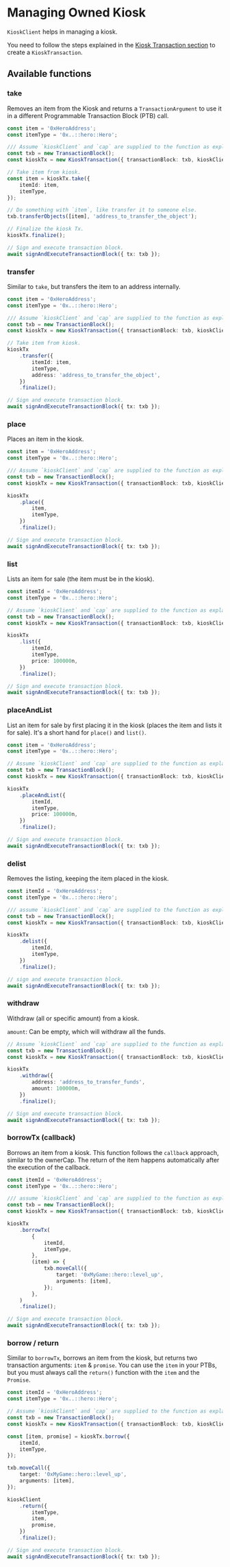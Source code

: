 # Managing Owned Kiosk

`KioskClient` helps in managing a kiosk.

You need to follow the steps explained in the [Kiosk Transaction section](#kiosk-transaction) to
create a `KioskTransaction`.

## Available functions

### take

Removes an item from the Kiosk and returns a `TransactionArgument` to use it in a different
Programmable Transaction Block (PTB) call.

```typescript
const item = '0xHeroAddress';
const itemType = '0x..::hero::Hero';

/// Assume `kioskClient` and `cap` are supplied to the function as explained in the previous section.
const txb = new TransactionBlock();
const kioskTx = new KioskTransaction({ transactionBlock: txb, kioskClient, cap });

// Take item from kiosk.
const item = kioskTx.take({
	itemId: item,
	itemType,
});

// Do something with `item`, like transfer it to someone else.
txb.transferObjects([item], 'address_to_transfer_the_object');

// Finalize the kiosk Tx.
kioskTx.finalize();

// Sign and execute transaction block.
await signAndExecuteTransactionBlock({ tx: txb });
```

### transfer

Similar to `take`, but transfers the item to an address internally.

```typescript
const item = '0xHeroAddress';
const itemType = '0x..::hero::Hero';

/// Assume `kioskClient` and `cap` are supplied to the function as explained in the previous section.
const txb = new TransactionBlock();
const kioskTx = new KioskTransaction({ transactionBlock: txb, kioskClient, cap });

// Take item from kiosk.
kioskTx
	.transfer({
		itemId: item,
		itemType,
		address: 'address_to_transfer_the_object',
	})
	.finalize();

// Sign and execute transaction block.
await signAndExecuteTransactionBlock({ tx: txb });
```

### place

Places an item in the kiosk.

```typescript
const item = '0xHeroAddress';
const itemType = '0x..::hero::Hero';

/// Assume `kioskClient` and `cap` are supplied to the function as explained in the previous section.
const txb = new TransactionBlock();
const kioskTx = new KioskTransaction({ transactionBlock: txb, kioskClient, cap });

kioskTx
	.place({
		item,
		itemType,
	})
	.finalize();

// Sign and execute transaction block.
await signAndExecuteTransactionBlock({ tx: txb });
```

### list

Lists an item for sale (the item must be in the kiosk).

```typescript
const itemId = '0xHeroAddress';
const itemType = '0x..::hero::Hero';

// Assume `kioskClient` and `cap` are supplied to the function as explained in the previous section.
const txb = new TransactionBlock();
const kioskTx = new KioskTransaction({ transactionBlock: txb, kioskClient, cap });

kioskTx
	.list({
		itemId,
		itemType,
		price: 100000n,
	})
	.finalize();

// Sign and execute transaction block.
await signAndExecuteTransactionBlock({ tx: txb });
```

### placeAndList

List an item for sale by first placing it in the kiosk (places the item and lists it for sale). It's
a short hand for `place()` and `list()`.

```typescript
const item = '0xHeroAddress';
const itemType = '0x..::hero::Hero';

// Assume `kioskClient` and `cap` are supplied to the function as explained in the previous section.
const txb = new TransactionBlock();
const kioskTx = new KioskTransaction({ transactionBlock: txb, kioskClient, cap });

kioskTx
	.placeAndList({
		itemId,
		itemType,
		price: 100000n,
	})
	.finalize();

// Sign and execute transaction block.
await signAndExecuteTransactionBlock({ tx: txb });
```

### delist

Removes the listing, keeping the item placed in the kiosk.

```typescript
const itemId = '0xHeroAddress';
const itemType = '0x..::hero::Hero';

/// assume `kioskClient` and `cap` are supplied to the function as explained in the previous section.
const txb = new TransactionBlock();
const kioskTx = new KioskTransaction({ transactionBlock: txb, kioskClient, cap });

kioskTx
	.delist({
		itemId,
		itemType,
	})
	.finalize();

// sign and execute transaction block.
await signAndExecuteTransactionBlock({ tx: txb });
```

### withdraw

Withdraw (all or specific amount) from a kiosk.

`amount`: Can be empty, which will withdraw all the funds.

```typescript
// Assume `kioskClient` and `cap` are supplied to the function as explained in the previous section.
const txb = new TransactionBlock();
const kioskTx = new KioskTransaction({ transactionBlock: txb, kioskClient, cap });

kioskTx
	.withdraw({
		address: 'address_to_transfer_funds',
		amount: 100000n,
	})
	.finalize();

// Sign and execute transaction block.
await signAndExecuteTransactionBlock({ tx: txb });
```

### borrowTx (callback)

Borrows an item from a kiosk. This function follows the `callback` approach, similar to the
ownerCap. The return of the item happens automatically after the execution of the callback.

```typescript
const itemId = '0xHeroAddress';
const itemType = '0x..::hero::Hero';

/// assume `kioskClient` and `cap` are supplied to the function as explained in the previous section.
const txb = new TransactionBlock();
const kioskTx = new KioskTransaction({ transactionBlock: txb, kioskClient, cap });

kioskTx
	.borrowTx(
		{
			itemId,
			itemType,
		},
		(item) => {
			txb.moveCall({
				target: '0xMyGame::hero::level_up',
				arguments: [item],
			});
		},
	)
	.finalize();

// Sign and execute transaction block.
await signAndExecuteTransactionBlock({ tx: txb });
```

### borrow / return

Similar to `borrowTx`, borrows an item from the kiosk, but returns two transaction arguments: `item`
& `promise`. You can use the `item` in your PTBs, but you must always call the `return()` function
with the `item` and the `Promise`.

```typescript
const itemId = '0xHeroAddress';
const itemType = '0x..::hero::Hero';

// Assume `kioskClient` and `cap` are supplied to the function as explained in the previous section.
const txb = new TransactionBlock();
const kioskTx = new KioskTransaction({ transactionBlock: txb, kioskClient, cap });

const [item, promise] = kioskTx.borrow({
	itemId,
	itemType,
});

txb.moveCall({
	target: '0xMyGame::hero::level_up',
	arguments: [item],
});

kioskClient
	.return({
		itemType,
		item,
		promise,
	})
	.finalize();

// Sign and execute transaction block.
await signAndExecuteTransactionBlock({ tx: txb });
```

